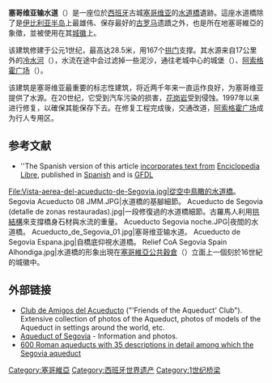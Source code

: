 {{Infobox World Heritage Site
| en_name         = Old Town of Segovia and its Aqueduct
| fr_name = Vieille ville de Ségovie et son aqueduc 
| site_img       = Image:AcueductoSegovia edit1.jpg
| country = {{ESP}}
| zh_name        = [[塞哥维亚|塞哥维亚老城镇]]及其'''输水道'''
| criterion_c    = i, iii, iv
| ID          = 311
| Region = 欧洲和北美地区
| rg_year        = 1985
| Session     = 9th
| org_url        = http://whc.unesco.org/en/list/311
}}

'''塞哥维亚输水道'''（{{lang-es|Acueducto de Segovia}}）是一座位於[[西班牙|西班牙]]古城[[塞哥维亚|塞哥维亚]]的[[水道橋|水道橋]]遺跡。這座水道橋除了是[[伊比利亚半岛|伊比利亚半岛]]上最雄伟、保存最好的[[古罗马|古罗马]]遗蹟之外，也是所在地塞哥維亞的象徵，並被使用在其[[城徽|城徽]]上。

该建筑修建于公元1世纪，最高达28.5米，用167个[[拱门|拱门]]支撑。其水源来自17公里外的[[冷水河|冷水河]]（{{lang|es|Fuente Fría}}），水流在途中会过滤掉一些泥沙，通往老城中心的城堡（{{lang|es|Segovia Alcázar}}）、[[阿索格霍广场|阿索格霍广场]]（{{lang|es|Plaza Azoguejo}}）。

该建筑是塞哥维亚最重要的标志性建筑，将近两千年来一直运作良好，为塞哥维亚提供了水源。在20世纪，它受到汽车污染的损害，[[花岗岩|花岗岩]]受到侵蚀。1997年以来进行修复，以確保其能保存下去。在修复工程完成後，交通改道，[[阿索格霍广场|阿索格霍广场]]成为行人专用区。

==参考文献==
* ''The Spanish version of this article [http://enciclopedia.us.es/index.php/Acueducto_de_Segovia incorporates text from] {{Wayback|url=http://enciclopedia.us.es/index.php/Acueducto_de_Segovia |date=20200915200338 }} [[Enciclopedia_Libre|Enciclopedia Libre]], published in [[Spanish_language|Spanish]] and is [[GFDL|GFDL]]

<gallery>
File:Vista-aerea-del-acueducto-de-Segovia.jpg|從空中鳥瞰的水道橋。
Segovia Acueducto 08 JMM.JPG|水道橋的基腳細節。
Acueducto de Segovia (detalle de zonas restauradas).jpg|一段修復過的水道橋細節。古羅馬人利用[[拱結構|拱結構]]來支撐橋身石材與水流的重量。
Acueducto Segovia noche.JPG|夜間的水道橋。
Acueducto_de_Segovia_01.jpg|塞哥维亚输水道。
Acueducto de Segovia Espana.jpg|自橋底仰視水道橋。
Relief CoA Segovia Spain Alhondiga.jpg|水道橋的形象出現在[[塞哥維亞公共穀倉|塞哥維亞公共穀倉]]（{{lang|es|La Alhóndiga}}）立面上一個刻於16世紀的城徽中。
</gallery>

== 外部链接 ==
{{Commonscat|Acueducto de Segovia}}
*  [http://acueducto.atspace.com Club de Amigos del Acueducto] {{Wayback|url=http://acueducto.atspace.com/ |date=20060614090152 }} ("'Friends of the Aqueduct' Club"). Extensive collection of photos of the Aqueduct, photos of models of the Aqueduct in settings around the world, etc.
* [http://www.feelmadrid.com/segovia.html Aqueduct of Segovia] {{Wayback|url=http://www.feelmadrid.com/segovia.html |date=20141017105711 }} - Information and photos.
* [https://web.archive.org/web/20120616060124/http://www.romanaqueducts.info/ 600 Roman aqueducts with 35 descriptions in detail among which the Segovia aqueduct]
{{clear}}

{{西班牙世界遗产}}
{{coord|40|56|52.8|N|4|07|03.72|W|display=title|source:ptwiki}}
{{authority control}}
{{DEFAULTSORT:Acueducto de Segovia}}
[[Category:塞哥維亞|Category:塞哥維亞]]
[[Category:西班牙世界遗产|Category:西班牙世界遗产]]
[[Category:1世纪桥梁|Category:1世纪桥梁]]
